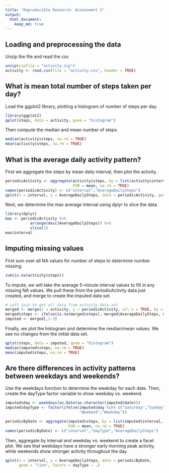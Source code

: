```yaml
---
title: "Reproducible Research: Assessment 1"
output: 
  html_document:
    keep_md: true
---
```


## Loading and preprocessing the data

Unzip the file and read the csv
```r
unzip(zipfile = "activity.zip")
activity <- read.csv(file = "activity.csv", header = TRUE)
```


## What is mean total number of steps taken per day?

Load the ggplot2 library, plotting a histogram of number of steps per day.
```r
library(ggplot2)
qplot(steps, data = activity, geom = "histogram")
```

Then compute the median and mean number of steps.
```r
median(activity$steps, na.rm = TRUE)
mean(activity$steps, na.rm = TRUE)
```


## What is the average daily activity pattern?

First we aggregate the steps by mean daily interval, then plot the activity.
```r
periodicActivity <- aggregate(activity$steps, by = list(activity$interval), 
                              FUN = mean, na.rm = TRUE)
names(periodicActivity) <- c("interval","AverageDailySteps")
qplot(x = interval, y = AverageDailySteps, data = periodicActivity, geom = "line")
```

Next, we determine the max average interval using dplyr to slice the data.
```r
library(dplyr)
max <- periodicActivity %>%
           arrange(desc(AverageDailySteps)) %>%
           slice(1)
max$interval
```


## Imputing missing values

First sum over all NA values for number of steps to determine number missing.
```r
sum(is.na(activity$steps))
```

To impute, we will take the average 5-minute interval values to fill in any 
missing NA values.  We pull these from the periodicActivity data just created,
and merge to create the imputed data set.
```r
# Left join to get all data from activity data set
merged <- merge(x = activity, y = periodicActivity, all.x = TRUE, by = "interval")
merged$steps <- ifelse(is.na(merged$steps), merged$AverageDailySteps, merged$steps)
imputed <- merged[,1:3]
```

Finally, we plot the histogram and determine the median/mean values.  We see no
changes from the initial data set.
```r
qplot(steps, data = imputed, geom = "histogram")
median(imputed$steps, na.rm = TRUE)
mean(imputed$steps, na.rm = TRUE)
```

## Are there differences in activity patterns between weekdays and weekends?

Use the weekdays function to determine the weekday for each date.  Then, create
the dayType factor variable to show weekday vs. weekend.
```r
imputed$day <- weekdays(as.Date(as.character(imputed$date)))
imputed$dayType <- factor(ifelse(imputed$day %in% c("Saturday","Sunday"),
                                 "Weekend","Weekday"))

periodicByDate <- aggregate(imputed$steps, by = list(imputed$interval, imputed$dayType), 
                            FUN = mean, na.rm = TRUE)
names(periodicByDate) <- c("interval","dayType","AverageDailySteps")
```

Then, aggregate by interval and weekday vs. weekend to create a facet plot.  We
see that weekdays have a stronger early morning peak activity, while weekends
show stronger activity throughout the day.
```r
qplot(x = interval, y = AverageDailySteps, data = periodicByDate, 
      geom = "line", facets = dayType ~ .)
```
